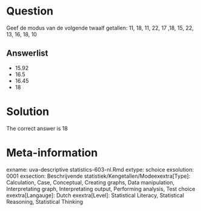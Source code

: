 Question
========

Geef de modus van de volgende twaalf getallen:
11, 18, 11, 22, 17 ,18, 15, 22, 13, 16, 18, 10 

Answerlist
----------
* 15.92
* 16.5
* 16.45
* 18

Solution
========

The correct answer is  18 

Meta-information
================
exname: uva-descriptive statistics-603-nl.Rmd 
extype: schoice 
exsolution: 0001 
exsection: Beschrijvende statistiek/Kengetallen/Modeexextra[Type]: Calculation, Case, Conceptual, Creating graphs, Data manipulation, Interpretating graph, Interpretating output, Performing analysis, Test choice 
exextra[Langauge]: Dutch 
exextra[Level]: Statistical Literacy, Statistical Reasoning, Statistical Thinking 
